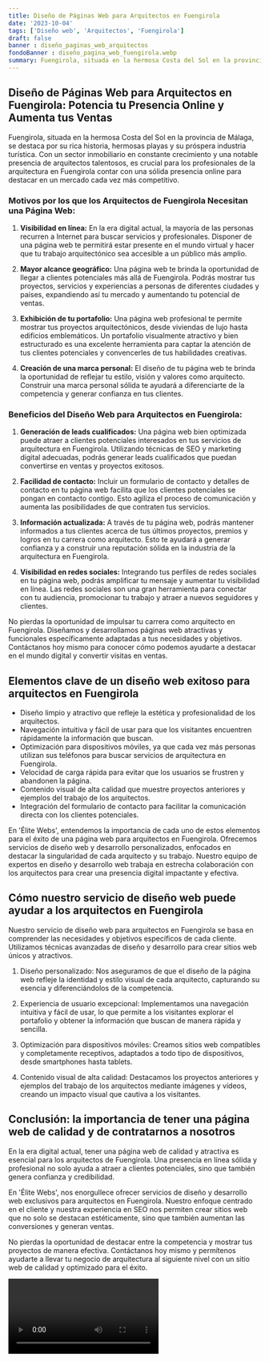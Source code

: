 ```yaml
---
title: Diseño de Páginas Web para Arquitectos en Fuengirola
date: '2023-10-04'
tags: ['Diseño web', 'Arquitectos', 'Fuengirola']
draft: false
banner : diseño_paginas_web_arquitectos
fondoBanner : diseño_pagina_web_fuengirola.webp
summary: Fuengirola, situada en la hermosa Costa del Sol en la provincia de Málaga, se destaca por su rica historia, hermosas playas y su próspera industria turística. Con un sector inmobiliario en constante crecimiento y una notable presencia de arquitectos talentosos, es crucial para los profesionales de la arquitectura en Fuengirola contar con una sólida presencia online para destacar en un mercado cada vez más competitivo.
---
```


## Diseño de Páginas Web para Arquitectos en Fuengirola: Potencia tu Presencia Online y Aumenta tus Ventas

Fuengirola, situada en la hermosa Costa del Sol en la provincia de Málaga, se destaca por su rica historia, hermosas playas y su próspera industria turística. Con un sector inmobiliario en constante crecimiento y una notable presencia de arquitectos talentosos, es crucial para los profesionales de la arquitectura en Fuengirola contar con una sólida presencia online para destacar en un mercado cada vez más competitivo.

### Motivos por los que los Arquitectos de Fuengirola Necesitan una Página Web:

1. **Visibilidad en línea:** En la era digital actual, la mayoría de las personas recurren a Internet para buscar servicios y profesionales. Disponer de una página web te permitirá estar presente en el mundo virtual y hacer que tu trabajo arquitectónico sea accesible a un público más amplio.

2. **Mayor alcance geográfico:** Una página web te brinda la oportunidad de llegar a clientes potenciales más allá de Fuengirola. Podrás mostrar tus proyectos, servicios y experiencias a personas de diferentes ciudades y países, expandiendo así tu mercado y aumentando tu potencial de ventas.

3. **Exhibición de tu portafolio:** Una página web profesional te permite mostrar tus proyectos arquitectónicos, desde viviendas de lujo hasta edificios emblemáticos. Un portafolio visualmente atractivo y bien estructurado es una excelente herramienta para captar la atención de tus clientes potenciales y convencerles de tus habilidades creativas.

4. **Creación de una marca personal:** El diseño de tu página web te brinda la oportunidad de reflejar tu estilo, visión y valores como arquitecto. Construir una marca personal sólida te ayudará a diferenciarte de la competencia y generar confianza en tus clientes.

### Beneficios del Diseño Web para Arquitectos en Fuengirola:

1. **Generación de leads cualificados:** Una página web bien optimizada puede atraer a clientes potenciales interesados en tus servicios de arquitectura en Fuengirola. Utilizando técnicas de SEO y marketing digital adecuadas, podrás generar leads cualificados que puedan convertirse en ventas y proyectos exitosos.

2. **Facilidad de contacto:** Incluir un formulario de contacto y detalles de contacto en tu página web facilita que los clientes potenciales se pongan en contacto contigo. Esto agiliza el proceso de comunicación y aumenta las posibilidades de que contraten tus servicios.

3. **Información actualizada:** A través de tu página web, podrás mantener informados a tus clientes acerca de tus últimos proyectos, premios y logros en tu carrera como arquitecto. Esto te ayudará a generar confianza y a construir una reputación sólida en la industria de la arquitectura en Fuengirola.

4. **Visibilidad en redes sociales:** Integrando tus perfiles de redes sociales en tu página web, podrás amplificar tu mensaje y aumentar tu visibilidad en línea. Las redes sociales son una gran herramienta para conectar con tu audiencia, promocionar tu trabajo y atraer a nuevos seguidores y clientes.

No pierdas la oportunidad de impulsar tu carrera como arquitecto en Fuengirola. Diseñamos y desarrollamos páginas web atractivas y funcionales específicamente adaptadas a tus necesidades y objetivos. Contáctanos hoy mismo para conocer cómo podemos ayudarte a destacar en el mundo digital y convertir visitas en ventas.

<GifSeo />

<Cta />

## Elementos clave de un diseño web exitoso para arquitectos en Fuengirola

- Diseño limpio y atractivo que refleje la estética y profesionalidad de los arquitectos.
- Navegación intuitiva y fácil de usar para que los visitantes encuentren rápidamente la información que buscan.
- Optimización para dispositivos móviles, ya que cada vez más personas utilizan sus teléfonos para buscar servicios de arquitectura en Fuengirola.
- Velocidad de carga rápida para evitar que los usuarios se frustren y abandonen la página.
- Contenido visual de alta calidad que muestre proyectos anteriores y ejemplos del trabajo de los arquitectos.
- Integración del formulario de contacto para facilitar la comunicación directa con los clientes potenciales.

En 'Élite Webs', entendemos la importancia de cada uno de estos elementos para el éxito de una página web para arquitectos en Fuengirola. Ofrecemos servicios de diseño web y desarrollo personalizados, enfocados en destacar la singularidad de cada arquitecto y su trabajo. Nuestro equipo de expertos en diseño y desarrollo web trabaja en estrecha colaboración con los arquitectos para crear una presencia digital impactante y efectiva.

## Cómo nuestro servicio de diseño web puede ayudar a los arquitectos en Fuengirola

Nuestro servicio de diseño web para arquitectos en Fuengirola se basa en comprender las necesidades y objetivos específicos de cada cliente. Utilizamos técnicas avanzadas de diseño y desarrollo para crear sitios web únicos y atractivos.

1. Diseño personalizado: Nos aseguramos de que el diseño de la página web refleje la identidad y estilo visual de cada arquitecto, capturando su esencia y diferenciándolos de la competencia.

2. Experiencia de usuario excepcional: Implementamos una navegación intuitiva y fácil de usar, lo que permite a los visitantes explorar el portafolio y obtener la información que buscan de manera rápida y sencilla.

3. Optimización para dispositivos móviles: Creamos sitios web compatibles y completamente receptivos, adaptados a todo tipo de dispositivos, desde smartphones hasta tablets.

4. Contenido visual de alta calidad: Destacamos los proyectos anteriores y ejemplos del trabajo de los arquitectos mediante imágenes y vídeos, creando un impacto visual que cautiva a los visitantes.

## Conclusión: la importancia de tener una página web de calidad y de contratarnos a nosotros

En la era digital actual, tener una página web de calidad y atractiva es esencial para los arquitectos de Fuengirola. Una presencia en línea sólida y profesional no solo ayuda a atraer a clientes potenciales, sino que también genera confianza y credibilidad.

En 'Élite Webs', nos enorgullece ofrecer servicios de diseño y desarrollo web exclusivos para arquitectos en Fuengirola. Nuestro enfoque centrado en el cliente y nuestra experiencia en SEO nos permiten crear sitios web que no solo se destacan estéticamente, sino que también aumentan las conversiones y generan ventas.

No pierdas la oportunidad de destacar entre la competencia y mostrar tus proyectos de manera efectiva. Contáctanos hoy mismo y permítenos ayudarte a llevar tu negocio de arquitectura al siguiente nivel con un sitio web de calidad y optimizado para el éxito.

<Video />

<CtaBot job='Arquitectos' city='Fuengirola'/>

<Gmaps query='Fuengirola+españa+maps' />